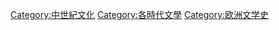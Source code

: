 {{Commonscat|Medieval literature}}

[[Category:中世紀文化|Category:中世紀文化]]
[[Category:各時代文學|Category:各時代文學]]
[[Category:欧洲文学史|Category:欧洲文学史]]